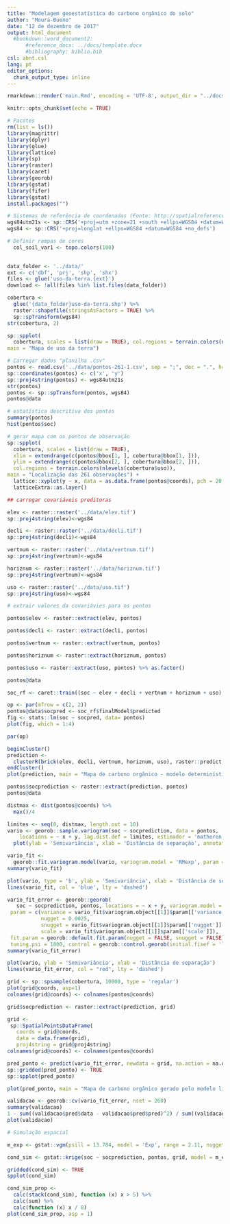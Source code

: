 ```yaml
---
title: "Modelagem geoestatística do carbono orgânico do solo"
author: "Moura-Bueno"
date: "12 de dezembro de 2017"
output: html_document
  #bookdown::word_document2:
      #reference_docx: ../docs/template.docx
      #bibliography: biblio.bib
csl: abnt.csl
lang: pt
editor_options: 
  chunk_output_type: inline
---
```

```r
rmarkdown::render('main.Rmd', encoding = 'UTF-8', output_dir = "../docs")
```

```r
knitr::opts_chunk$set(echo = TRUE)

```

```r

# Pacotes 
rm(list = ls())
library(magrittr)
library(dplyr)
library(glue)
library(lattice)
library(sp)
library(raster)
library(caret)
library(georob)
library(gstat)
library(fifer)
library(gstat)
install.packages("")

```

```r

# Sistemas de referência de coordenadas (Fonte: http://spatialreference.org/ref/epsg/)
wgs84utm21s <- sp::CRS('+proj=utm +zone=21 +south +ellps=WGS84 +datum=WGS84 +units=m +no_defs')
wgs84 <- sp::CRS('+proj=longlat +ellps=WGS84 +datum=WGS84 +no_defs')

# Definir rampas de cores
  col_soil_var1 <- topo.colors(100)
 
```

```r

data_folder <- '../data/'
ext <- c('dbf', 'prj', 'shp', 'shx')
files <- glue('uso-da-terra.{ext}')
download <- !all(files %in% list.files(data_folder)) 

```

```r
cobertura <- 
  glue('{data_folder}uso-da-terra.shp') %>% 
  raster::shapefile(stringsAsFactors = TRUE) %>% 
  sp::spTransform(wgs84)
str(cobertura, 2)

```

```r
sp::spplot(
  cobertura, scales = list(draw = TRUE), col.regions = terrain.colors(nlevels(cobertura$uso)),
main = "Mapa de uso da terra")

```

```r
# Carregar dados "planilha .csv"
pontos <- read.csv('../data/pontos-261-1.csv', sep = ";", dec = ".", h=T)
sp::coordinates(pontos) <- c('x', 'y')
sp::proj4string(pontos) <- wgs84utm21s
str(pontos)
pontos <- sp::spTransform(pontos, wgs84)
pontos@data

```

```r
# estatística descritiva dos pontos
summary(pontos)
hist(pontos$soc)
```

```r
# gerar mapa com os pontos de observação
sp::spplot(
  cobertura, scales = list(draw = TRUE), 
  xlim = extendrange(c(pontos@bbox[1, ], cobertura@bbox[1, ])),
  ylim = extendrange(c(pontos@bbox[2, ], cobertura@bbox[2, ])),
  col.regions = terrain.colors(nlevels(cobertura$uso)),
main = "Localização das 261 observações") +
  lattice::xyplot(y ~ x, data = as.data.frame(pontos@coords), pch = 20, col = 'black') %>% 
  latticeExtra::as.layer()

```

```r
## carregar covariáveis preditoras

elev <- raster::raster('../data/elev.tif')
sp::proj4string(elev)<-wgs84

decli <- raster::raster('../data/decli.tif')
sp::proj4string(decli)<-wgs84

vertnum <- raster::raster('../data/vertnum.tif')
sp::proj4string(vertnum)<-wgs84

horiznum <- raster::raster('../data/horiznum.tif')
sp::proj4string(vertnum)<-wgs84

uso <- raster::raster('../data/uso.tif')
sp::proj4string(uso)<-wgs84

```

```r
# extrair valores da covariávies para os pontos

pontos$elev <- raster::extract(elev, pontos)

pontos$decli <- raster::extract(decli, pontos)

pontos$vertnum <- raster::extract(vertnum, pontos)

pontos$horiznum <- raster::extract(horiznum, pontos)

pontos$uso <- raster::extract(uso, pontos) %>% as.factor()

pontos@data

```

```r
soc_rf <- caret::train((soc ~ elev + decli + vertnum + horiznum + uso), data = pontos@data, method = "rf", tuneLength = 1, ntree = 100, importance = TRUE, na.action = na.omit, trControl = trainControl("LOOCV"))

```

```r
op <- par(mfrow = c(2, 2))
pontos@data$socpred <- soc_rf$finalModel$predicted
fig <- stats::lm(soc ~ socpred, data= pontos) 
plot(fig, which = 1:4)

par(op)

```

```r
beginCluster()
prediction <-
  clusterR(brick(elev, decli, vertnum, horiznum, uso), raster::predict, args = list(model = soc_rf, type = 'raw', inde = 1))
endCluster()
plot(prediction, main = "Mapa de carbono orgânico - modelo determinístico")

```

```r
pontos$socprediction <- raster::extract(prediction, pontos)
pontos@data

```

```r
distmax <- dist(pontos@coords) %>% 
  max()/4

limites <- seq(0, distmax, length.out = 10)
vario <- georob::sample.variogram(soc ~ socprediction, data = pontos,
    locations = ~ x + y, lag.dist.def = limites, estimador = 'matheron') %>% 
  plot(ylab = 'Semivariância', xlab = 'Distância de separação', annotate.npairs = T)
```

```r
vario_fit <-
  georob::fit.variogram.model(vario, variogram.model = 'RMexp', param = c(variance = 1.3, nugget = 0.5, scale = 1.7),  weighting.method = "cressie", method = 'BFGS')
summary(vario_fit)
```

```r
plot(vario, type = 'b', ylab = 'Semivariância', xlab = 'Distância de separação')
lines(vario_fit, col = 'blue', lty = 'dashed')


```

```r
vario_fit_error <- georob::georob(
   soc ~ socprediction, pontos, locations = ~ x + y, variogram.model = 'RMexp', 
 param = c(variance = vario_fit$variogram.object[[1]]$param[['variance']], 
           nugget = 0.0025,
           snugget = vario_fit$variogram.object[[1]]$param[['nugget']]-0.0025,
           scale = vario_fit$variogram.object[[1]]$param[['scale']]),
 fit.param = georob::default.fit.param(nugget = FALSE, snugget = FALSE),
 tuning.psi = 1000, control = georob::control.georob(initial.fixef = 'lm'))
summary(vario_fit_error)
```

```r
plot(vario, ylab = 'Semivariância', xlab = 'Distância de separação')
lines(vario_fit_error, col = "red", lty = 'dashed')

```

```r

grid <- sp::spsample(cobertura, 10000, type = 'regular')
plot(grid@coords, asp=1)
colnames(grid@coords) <- colnames(pontos@coords)
```

```r
grid$socprediction <- raster::extract(prediction, grid)

```


```r
grid <- 
 sp::SpatialPointsDataFrame(
   coords = grid@coords, 
   data = data.frame(grid),
   proj4string = grid@proj4string)
colnames(grid@coords) <- colnames(pontos@coords)
```

```r
pred_ponto <- predict(vario_fit_error, newdata = grid, na.action = na.omit, control = georob::control.predict.georob(extended.output = F))
sp::gridded(pred_ponto) <- TRUE
sp::spplot(pred_ponto)

plot(pred_ponto, main = "Mapa de carbono orgânico gerado pelo modelo linear misto de variação espacial")

```

```r
validacao <- georob::cv(vario_fit_error, nset = 260)
summary(validacao)
1 - sum((validacao$pred$data - validacao$pred$pred)^2) / sum((validacao$pred$data - mean(validacao$pred$data))^2)
plot(validacao)
```

```r
# Simulação espacial

m_exp <- gstat::vgm(psill = 13.784, model = 'Exp', range = 2.11, nugget = 0.61)

cond_sim <- gstat::krige(soc ~ socprediction, pontos, grid, model = m_exp, nmax = 15, nsim = 8)

```

```r
gridded(cond_sim) <- TRUE
spplot(cond_sim)

```
```r
cond_sim_prop <- 
  calc(stack(cond_sim), function (x) x > 5) %>% 
  calc(sum) %>% 
  calc(function (x) x / 8)
plot(cond_sim_prop, asp = 1)

```

